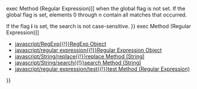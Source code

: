{{Page_Title}}
{{Flags}}
{{Summary_Section|Matches a string with a regular expression, and returns an array containing the results of that search.

}}
{{JS_Syntax|Formats={{JS_Syntax_Format
|Format= stringObj.match( rgExp ) }}
|Values={{JS_Syntax_Parameter
|Name=stringObj
|Required=Required
|Description=The String object or string literal on which to perform the search.}}{{JS_Syntax_Parameter
|Name=rgExp
|Required=Required
|Description=A regular expression object that contains the regular expression pattern and applicable flags. This can also be a variable name or string literal containing the regular expression pattern and flags.}}
}}
{{Remarks_Section
|Remarks=If the '''match''' method does not find a match, it returns null. If it finds a match, '''match''' returns an array, and the properties of the global '''RegExp''' object are updated to reflect the results of the match.

The array returned by the '''match''' method has three properties, '''input''' , '''index''' and '''lastIndex'''. The input property contains the entire searched string. The index property contains the position of the matched substring within the complete searched string. The '''lastIndex''' property contains the position following the last character in the last match.

If the global flag ( '''g''' ) is not set, Element zero of the array contains the entire match, while elements 1 through n contain any submatches. This behavior is the same as the behavior of the [[javascript/regular expression/exec{{!}}exec Method (Regular Expression)]] when the global flag is not set. If the global flag is set, elements 0 through n contain all matches that occurred.

If the flag '''i''' is set, the search is not case-sensitive.
}}
{{Examples_Section
|Not_required=No
|Examples={{Single_Example
|Language=JavaScript
|Description=The following example illustrates the use of the match method.

|Code= var src = "azcafAJAC";
 
 var re = /[a-c]/;
 
 var result = src.match(re);
 
 // The entire match is in array element 0.
 document.write(result[0] + "&lt;br/&gt;");
 
 // Now try the same match with the global flag.
 var reg = /[a-c]/g;
 result = src.match(reg);
 
 
 // The matches are in elements 0 through n.
 for (var index = 0; index &lt; result.length; index++)
 {
     document.write ("submatch " + index + ": " +  result[index]);
     document.write("&lt;br /&gt;");
 }
}}}}
{{See_Also_Section
|Manual_links=* [[javascript/regular expression/exec{{!}}exec Method (Regular Expression)]]
* [[javascript/RegExp{{!}}RegExp Object]]
* [[javascript/regular expression{{!}}Regular Expression Object]]
* [[javascript/String/replace{{!}}replace Method (String)]]
* [[javascript/String/search{{!}}search Method (String)]]
* [[javascript/regular expression/test{{!}}test Method (Regular Expression)]]
}}
{{Topics | JS Basic}}

{{External_Attribution
|Is_CC-BY-SA=No
|Sources=MSDN
|MDN_link=
|MSDN_link=http://msdn.microsoft.com/en-us/library/ie/7df7sf4x(v=vs.94).aspx
|HTML5Rocks_link=
}}
